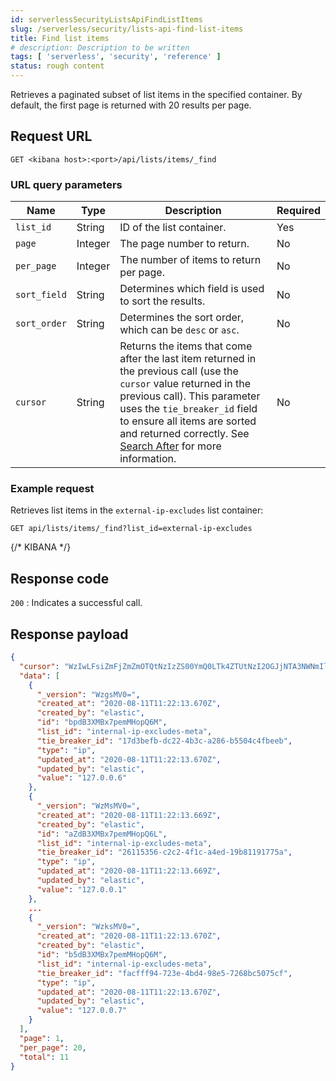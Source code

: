 ```yaml
---
id: serverlessSecurityListsApiFindListItems
slug: /serverless/security/lists-api-find-list-items
title: Find list items
# description: Description to be written
tags: [ 'serverless', 'security', 'reference' ]
status: rough content
---
```



<RoughContent />

<div id="lists-api-find-list-items"></div>

Retrieves a paginated subset of list items in the specified container. By
default, the first page is returned with 20 results per page.

## Request URL

`GET <kibana host>:<port>/api/lists/items/_find`

### URL query parameters

| Name | Type | Description | Required |
|---|---|---|---|
| `list_id` | String | ID of the <DocLink id="serverlessSecurityListsApiCreateContainer">list container</DocLink>. | Yes |
| `page` | Integer | The page number to return. | No |
| `per_page` | Integer | The number of items to return per page. | No |
| `sort_field` | String | Determines which field is used to sort the results. | No |
| `sort_order` | String | Determines the sort order, which can be `desc` or `asc`. | No |
| `cursor` | String | Returns the items that come after the last item returned in the previous call (use the `cursor` value returned in the previous call). This parameter uses the `tie_breaker_id` field to ensure all items are sorted and returned correctly. See [Search After](((ref))/search-request-body.html#request-body-search-search-after) for more information. | No |

### Example request

Retrieves list items in the `external-ip-excludes` list container:

```console
GET api/lists/items/_find?list_id=external-ip-excludes
```
{/* KIBANA */}

## Response code

`200` 
    : Indicates a successful call.

## Response payload

```json
{
  "cursor": "WzIwLFsiZmFjZmZmOTQtNzIzZS00YmQ0LTk4ZTUtNzI2OGJjNTA3NWNmIl1d",
  "data": [
    {
      "_version": "WzgsMV0=",
      "created_at": "2020-08-11T11:22:13.670Z",
      "created_by": "elastic",
      "id": "bpdB3XMBx7pemMHopQ6M",
      "list_id": "internal-ip-excludes-meta",
      "tie_breaker_id": "17d3befb-dc22-4b3c-a286-b5504c4fbeeb",
      "type": "ip",
      "updated_at": "2020-08-11T11:22:13.670Z",
      "updated_by": "elastic",
      "value": "127.0.0.6"
    },
    {
      "_version": "WzMsMV0=",
      "created_at": "2020-08-11T11:22:13.669Z",
      "created_by": "elastic",
      "id": "aZdB3XMBx7pemMHopQ6L",
      "list_id": "internal-ip-excludes-meta",
      "tie_breaker_id": "26115356-c2c2-4f1c-a4ed-19b81191775a",
      "type": "ip",
      "updated_at": "2020-08-11T11:22:13.669Z",
      "updated_by": "elastic",
      "value": "127.0.0.1"
    },
    ...
    {
      "_version": "WzksMV0=",
      "created_at": "2020-08-11T11:22:13.670Z",
      "created_by": "elastic",
      "id": "b5dB3XMBx7pemMHopQ6M",
      "list_id": "internal-ip-excludes-meta",
      "tie_breaker_id": "facfff94-723e-4bd4-98e5-7268bc5075cf",
      "type": "ip",
      "updated_at": "2020-08-11T11:22:13.670Z",
      "updated_by": "elastic",
      "value": "127.0.0.7"
    }
  ],
  "page": 1,
  "per_page": 20,
  "total": 11
}
```
